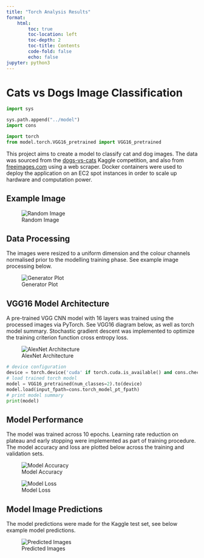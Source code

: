 ```yaml
---
title: "Torch Analysis Results"
format: 
    html:
        toc: true
        toc-location: left
        toc-depth: 2
        toc-title: Contents
        code-fold: false
        echo: false
jupyter: python3
---
```


# Cats vs Dogs Image Classification

```python
import sys

sys.path.append("../model")
import cons

import torch
from model.torch.VGG16_pretrained import VGG16_pretrained
```

This project aims to create a model to classify cat and dog images. The data was sourced from the [dogs-vs-cats](https://www.kaggle.com/competitions/dogs-vs-cats/overview) Kaggle competition, and also from [freeimages.com](https://www.freeimages.com/) using a web scraper. Docker containers were used to deploy the application on an EC2 spot instances in order to scale up hardware and computation power. 

## Example Image

![Random Image](torch/random_image.jpg)

## Data Processing

The images were resized to a uniform dimension and the colour channels normalised prior to the modelling training phase. See example image processing below. 

![Generator Plot](torch/generator_plot.jpg)

## VGG16 Model Architecture

A pre-trained VGG CNN model with 16 layers was trained using the processed images via PyTorch. See VGG16 diagram below, as well as torch model summary. Stochastic gradient descent was implemented to optimize the training criterion function cross entropy loss.

![AlexNet Architecture](torch/VGG16_architecture.png)

```python
# device configuration
device = torch.device('cuda' if torch.cuda.is_available() and cons.check_gpu else 'cpu')
# load trained torch model
model = VGG16_pretrained(num_classes=2).to(device)
model.load(input_fpath=cons.torch_model_pt_fpath)
# print model summary
print(model)
```

## Model Performance

The model was trained across 10 epochs. Learning rate reduction on plateau and early stopping were implemented as part of training procedure. The model accuracy and loss are plotted below across the training and validation sets.

![Model Accuracy](torch/model_accuracy.png)

![Model Loss](torch/model_loss.png)

## Model Image Predictions

The model predictions were made for the Kaggle test set, see below example model predictions.

![Predicted Images](torch/pred_images.jpg)
